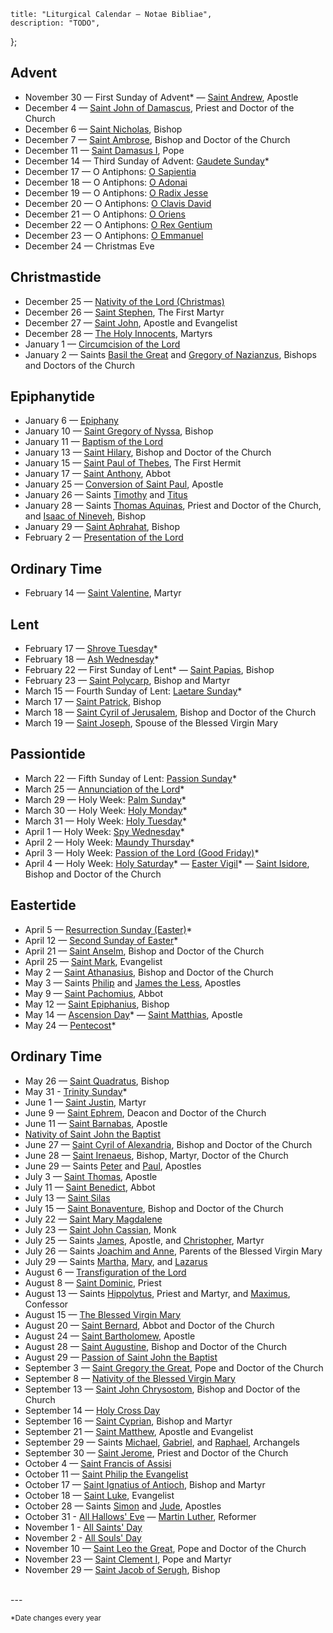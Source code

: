 	title: "Liturgical Calendar — Notae Bibliae",
	description: "TODO",
};

<Initial text="Liturgical Calendar" />

## Advent

- November 30 — First Sunday of Advent* — [Saint Andrew](/people/saints/apostles/andrew), Apostle
- December 4 — [Saint John of Damascus](/people/saints/greek-fathers/john-of-damascus), Priest and Doctor of the Church
- December 6 — [Saint Nicholas](/people/saints/early/nicholas-of-myra), Bishop
- December 7 — [Saint Ambrose](/people/saints/latin-fathers/ambrose-of-milan), Bishop and Doctor of the Church
- December 11 — [Saint Damasus I](/people/saints/latin-fathers/damasus-of-rome), Pope
- December 14 — Third Sunday of Advent: [Gaudete Sunday](/liturgy/seasons/advent#gaudete-sunday)*
- December 17 — O Antiphons: [O Sapientia](/liturgy/music/chants/o-sapientia)
- December 18 — O Antiphons: [O Adonai](/liturgy/music/chants/o-adonai)
- December 19 — O Antiphons: [O Radix Jesse](/liturgy/music/chants/o-radix-jesse)
- December 20 — O Antiphons: [O Clavis David](/liturgy/music/chants/o-clavis-david)
- December 21 — O Antiphons: [O Oriens](/liturgy/music/chants/o-oriens)
- December 22 — O Antiphons: [O Rex Gentium](/liturgy/music/chants/o-rex-gentium)
- December 23 — O Antiphons: [O Emmanuel](/liturgy/music/chants/o-emmanuel)
- December 24 — Christmas Eve

## Christmastide

- December 25 — [Nativity of the Lord (Christmas)](/liturgy/seasons/christmastide/christmas)
- December 26 — [Saint Stephen](/people/saints/biblical/stephen), The First Martyr
- December 27 — [Saint John](/people/saints/apostles/john), Apostle and Evangelist
- December 28 — [The Holy Innocents](/liturgy/seasons/christmastide/the-holy-innocents), Martyrs
- January 1 — [Circumcision of the Lord](/liturgy/seasons/christmastide/circumcision-of-the-lord)
- January 2 — Saints [Basil the Great](/people/saints/cappadocian-fathers/basil-the-great) and [Gregory of Nazianzus](/people/saints/cappadocian-fathers/gregory-of-nazianzus), Bishops and Doctors of the Church

## Epiphanytide

- January 6 — [Epiphany](/liturgy/seasons/epiphanytide/epiphany)
- January 10 — [Saint Gregory of Nyssa](/people/saints/cappadocian-fathers/gregory-of-nyssa), Bishop
- January 11 — [Baptism of the Lord](/liturgy/seasons/epiphanytide/baptism-of-the-lord)
- January 13 — [Saint Hilary](/people/saints/latin-fathers/hilary-of-poitiers), Bishop and Doctor of the Church
- January 15 — [Saint Paul of Thebes](/people/saints/desert-fathers/paul-of-thebes), The First Hermit
- January 17 — [Saint Anthony](/people/saints/desert-fathers/anthony-the-great), Abbot
- January 25 — [Conversion of Saint Paul](/people/saints/apostles/paul), Apostle
- January 26 — Saints [Timothy](/people/saints/biblical/timothy) and [Titus](/people/saints/biblical/titus)
- January 28 — Saints [Thomas Aquinas](/people/saints/medieval/thomas-aquinas), Priest and Doctor of the Church, and [Isaac of Nineveh](/people/saints/syriac-fathers/isaac-of-nineveh), Bishop
- January 29 — [Saint Aphrahat](/people/saints/syriac-fathers/aphrahat-the-persian), Bishop
- February 2 — [Presentation of the Lord](/liturgy/seasons/epiphanytide/presentation-of-the-lord)

## Ordinary Time

- February 14 — [Saint Valentine](/people/saints/early/valentine-of-rome), Martyr

## Lent

- February 17 — [Shrove Tuesday](/liturgy/seasons/lent#shrove-tuesday)*
- February 18 — [Ash Wednesday](/liturgy/seasons/lent#ash-wednesday)*
- February 22 — First Sunday of Lent* — [Saint Papias](/people/saints/apostolic-fathers/papias-of-hierapolis), Bishop
- February 23 — [Saint Polycarp](/people/saints/apostolic-fathers/polycarp-of-smyrna), Bishop and Martyr
- March 15 — Fourth Sunday of Lent: [Laetare Sunday](/liturgy/seasons/lent#laetare-sunday)*
- March 17 — [Saint Patrick](/people/saints/early/patrick-of-ireland), Bishop
- March 18 — [Saint Cyril of Jerusalem](/people/saints/greek-fathers/cyril-of-jerusalem), Bishop and Doctor of the Church
- March 19 — [Saint Joseph](/people/saints/biblical/joseph), Spouse of the Blessed Virgin Mary

## Passiontide

- March 22 — Fifth Sunday of Lent: [Passion Sunday](/liturgy/seasons/passiontide)*
- March 25 — [Annunciation of the Lord](/liturgy/seasons/eastertide/annunciation)*
- March 29 — Holy Week: [Palm Sunday](/liturgy/seasons/passiontide/palm-sunday)*
- March 30 — Holy Week: [Holy Monday](/liturgy/seasons/passiontide/holy-monday)*
- March 31 — Holy Week: [Holy Tuesday](/liturgy/seasons/passiontide/holy-tuesday)*
- April 1 — Holy Week: [Spy Wednesday](/liturgy/seasons/passiontide/spy-wednesday)*
- April 2 — Holy Week: [Maundy Thursday](/liturgy/seasons/passiontide/maundy-thursday)*
- April 3 — Holy Week: [Passion of the Lord (Good Friday)](/liturgy/seasons/passiontide/good-friday)*
- April 4 — Holy Week: [Holy Saturday](/liturgy/seasons/passiontide/holy-saturday)* — [Easter Vigil](/liturgy/seasons/eastertide/easter-vigil)* — [Saint Isidore](/people/saints/latin-fathers/isidore-of-seville), Bishop and Doctor of the Church

## Eastertide

- April 5 — [Resurrection Sunday (Easter)](/liturgy/seasons/eastertide/easter)*
- April 12 — [Second Sunday of Easter](/liturgy/seasons/eastertide/second-sunday-of-easter)*
- April 21 — [Saint Anselm](/people/saints/medieval/anselm-of-canterbury), Bishop and Doctor of the Church
- April 25 — [Saint Mark](/people/saints/evangelists/mark), Evangelist
- May 2 — [Saint Athanasius](/people/saints/greek-fathers/athanasius-of-alexandria), Bishop and Doctor of the Church
- May 3 — Saints [Philip](/people/saints/apostles/philip) and [James the Less](/people/saints/apostles/james-the-less), Apostles
- May 9 — [Saint Pachomius](/people/saints/desert-fathers/pachomius-the-great), Abbot
- May 12 — [Saint Epiphanius](/people/saints/early/epiphanius-of-salamis), Bishop
- May 14 — [Ascension Day](/liturgy/seasons/eastertide/ascension-day)* — [Saint Matthias](/people/saints/apostles/matthias), Apostle
- May 24 — [Pentecost](/liturgy/seasons/eastertide/pentecost)*

## Ordinary Time

- May 26 — [Saint Quadratus](/people/saints/apostolic-fathers/quadratus-of-athens), Bishop
- May 31 - [Trinity Sunday](/liturgy/seasons/ordinary-time/trinity-sunday)*
- June 1 — [Saint Justin](/people/saints/greek-fathers/justin-martyr), Martyr
- June 9 — [Saint Ephrem](/people/saints/syriac-fathers/ephrem-the-syrian), Deacon and Doctor of the Church
- June 11 — [Saint Barnabas](/people/saints/apostles/barnabas), Apostle
- [Nativity of Saint John the Baptist](/people/saints/biblical/john-the-baptist#nativity)
- June 27 — [Saint Cyril of Alexandria](/people/saints/greek-fathers/cyril-of-alexandria), Bishop and Doctor of the Church
- June 28 — [Saint Irenaeus](/people/saints/greek-fathers/irenaeus-of-lyon), Bishop, Martyr, Doctor of the Church
- June 29 — Saints [Peter](/people/saints/apostles/peter) and [Paul](/people/saints/apostles/paul), Apostles
- July 3 — [Saint Thomas](/people/saints/apostles/thomas), Apostle
- July 11 — [Saint Benedict](/people/saints/medieval/benedict-of-nursia), Abbot
- July 13 — [Saint Silas](/people/saints/biblical/silas)
- July 15 — [Saint Bonaventure](/people/saints/medieval/bonaventure-of-bagnoregio), Bishop and Doctor of the Church
- July 22 — [Saint Mary Magdalene](/people/saints/biblical/mary-magdalene)
- July 23 — [Saint John Cassian](/people/saints/early/john-cassian), Monk
- July 25 — Saints [James](/people/saints/apostles/james), Apostle, and [Christopher](/people/saints/early/christopher-of-lycia), Martyr
- July 26 — Saints [Joachim and Anne](/people/saints/biblical/joachim-and-anne), Parents of the Blessed Virgin Mary
- July 29 — Saints [Martha](/people/saints/biblical/martha), [Mary](/people/saints/biblical/mary-of-bethany), and [Lazarus](/people/saints/biblical/lazarus)
- August 6 — [Transfiguration of the Lord](/liturgy/seasons/ordinary-time/transfiguration)
- August 8 — [Saint Dominic](/people/saints/medieval/dominic-of-osma), Priest
- August 13 — Saints [Hippolytus](/people/saints/early/hippolytus-of-rome), Priest and Martyr, and [Maximus](/people/saints/greek-fathers/maximus-the-confessor), Confessor
- August 15 — [The Blessed Virgin Mary](/people/saints/biblical/mary)
- August 20 — [Saint Bernard](/people/saints/medieval/bernard-of-clairvaux), Abbot and Doctor of the Church
- August 24 — [Saint Bartholomew](/people/saints/apostles/bartholomew), Apostle
- August 28 — [Saint Augustine](/people/saints/latin-fathers/augustine-of-hippo), Bishop and Doctor of the Church
- August 29 — [Passion of Saint John the Baptist](/people/saints/biblical/john-the-baptist#passion)
- September 3 — [Saint Gregory the Great](/people/saints/latin-fathers/gregory-the-great), Pope and Doctor of the Church
- September 8 — [Nativity of the Blessed Virgin Mary](/people/saints/biblical/mary)
- September 13 — [Saint John Chrysostom](/people/saints/greek-fathers/john-chrysostom), Bishop and Doctor of the Church
- September 14 — [Holy Cross Day](/liturgy/seasons/ordinary-time/holy-cross-day)
- September 16 — [Saint Cyprian](/people/saints/latin-fathers/cyprian-of-carthage), Bishop and Martyr
- September 21 — [Saint Matthew](/people/saints/apostles/matthew), Apostle and Evangelist
- September 29 — Saints [Michael](/people/saints/angels/michael), [Gabriel](/people/saints/angels/gabriel), and [Raphael](/people/saints/angels/raphael), Archangels
- September 30 — [Saint Jerome](/people/saints/latin-fathers/jerome-of-stridon), Priest and Doctor of the Church
- October 4 — [Saint Francis of Assisi](/people/saints/medieval/francis-of-assisi)
- October 11 — [Saint Philip the Evangelist](/people/saints/biblical/philip-the-evangelist)
- October 17 — [Saint Ignatius of Antioch](/people/saints/apostolic-fathers/ignatius-of-antioch), Bishop and Martyr
- October 18 — [Saint Luke](/people/saints/evangelists/luke), Evangelist
- October 28 — Saints [Simon](/people/saints/apostles/simon) and [Jude](/people/saints/apostles/jude), Apostles
- October 31 - [All Hallows' Eve](/liturgy/seasons/ordinary-time/allhallowtide) — [Martin Luther](/meditations/a-brief-history-of-the-reformation-part-3#martin-luther), Reformer
- November 1 - [All Saints' Day](/liturgy/seasons/ordinary-time/allhallowtide)
- November 2 - [All Souls' Day](/liturgy/seasons/ordinary-time/allhallowtide)
- November 10 — [Saint Leo the Great](/people/saints/latin-fathers/leo-the-great), Pope and Doctor of the Church
- November 23 — [Saint Clement I](/people/saints/apostolic-fathers/clement-of-rome), Pope and Martyr
- November 29 — [Saint Jacob of Serugh](/people/saints/syriac-fathers/jacob-of-serugh), Bishop

<br/>
---

<small>*Date changes every year</small>
